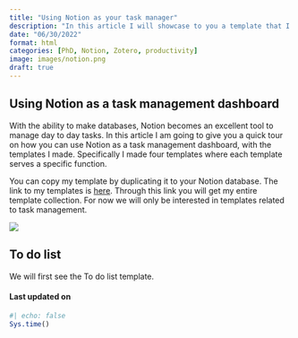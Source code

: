 ```yaml
---
title: "Using Notion as your task manager"
description: "In this article I will showcase to you a template that I made which can intelligently record and track tasks "
date: "06/30/2022"
format: html
categories: [PhD, Notion, Zotero, productivity]
image: images/notion.png
draft: true
---
```


## Using Notion as a task management dashboard

With the ability to make databases, Notion becomes an excellent tool to manage day to day tasks. In this article I am going to give you a quick tour on how you can use Notion as a task management dashboard, with the templates I made. Specifically I made four templates where each template serves a specific function.

You can copy my template by duplicating it to your Notion database. The link to my templates is [here](https://jeweljohnson.notion.site/Template-PhD-Dashboard-136e837c4f0b4e61bc34e2aad7fb05b5). Through this link you will get my entire template collection. For now we will only be interested in templates related to task management.

![](images/task.png)

## To do list

We will first see the To do list template.

#### Last updated on {.unnumbered .unlisted}

```r
#| echo: false
Sys.time()
```

<a hidden href="https://info.flagcounter.com/ynrK"><img src="https://s11.flagcounter.com/count2/ynrK/bg_000000/txt_FFFFFF/border_F0F0F0/columns_5/maxflags_25/viewers_0/labels_1/pageviews_1/flags_0/percent_0/" alt="Flag Counter" border="0"/></a>
